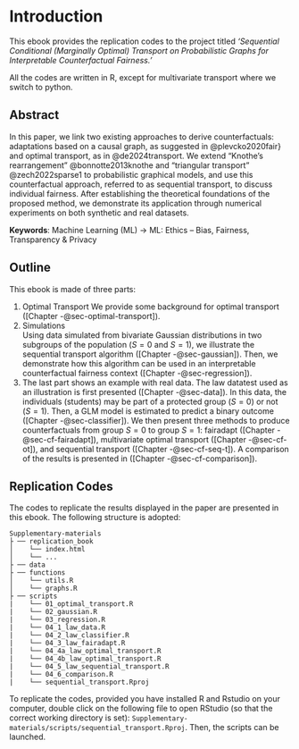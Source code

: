 # Introduction {.unnumbered}

This ebook provides the replication codes to the project titled *'Sequential Conditional (Marginally Optimal) Transport on Probabilistic Graphs for Interpretable Counterfactual Fairness.'*



::: callout-note
All the codes are written in R, except for multivariate transport where we switch to python.
:::

## Abstract

In this paper, we link two existing approaches to derive counterfactuals: adaptations based on a causal graph, as suggested in @plevcko2020fair} and optimal transport, as in @de2024transport. We extend  "Knothe's rearrangement" @bonnotte2013knothe and "triangular transport" @zech2022sparse1 to probabilistic graphical models, and use this counterfactual approach, referred to as sequential transport, to discuss individual fairness. After establishing the theoretical foundations of the proposed method, we demonstrate its application through numerical experiments on both synthetic and real datasets.

**Keywords**: Machine Learning (ML) -> ML: Ethics -- Bias, Fairness, Transparency & Privacy

## Outline

This ebook is made of three parts:

1. Optimal Transport
  We provide some background for optimal transport ([Chapter -@sec-optimal-transport]).
2. Simulations  
  Using data simulated from bivariate Gaussian distributions in two subgroups of the population ($S=0$ and $S=1$), we illustrate the sequential transport algorithm ([Chapter -@sec-gaussian]). Then, we demonstrate how this algorithm can be used in an interpretable counterfactual fairness context ([Chapter -@sec-regression]).
3. The last part shows an example with real data. 
  The law datatest used as an illustration is first presented ([Chapter -@sec-data]). In this data, the individuals (students) may be part of a protected group ($S=0$) or not ($S=1$). Then, a GLM model is estimated to predict a binary outcome ([Chapter -@sec-classifier]). We then present three methods to produce counterfactuals from group $S=0$ to group $S=1$: fairadapt ([Chapter -@sec-cf-fairadapt]), multivariate optimal transport ([Chapter -@sec-cf-ot]), and sequential transport ([Chapter -@sec-cf-seq-t]). A comparison of the results is presented in ([Chapter -@sec-cf-comparison]).

## Replication Codes


The codes to replicate the results displayed in the paper are presented in this ebook. The following structure is adopted:


```
Supplementary-materials
├ ── replication_book
│    └── index.html
│    └── ...
├ ── data
├ ── functions
│    └── utils.R
│    └── graphs.R
├ ── scripts
|    └── 01_optimal_transport.R
|    └── 02_gaussian.R
|    └── 03_regression.R
|    └── 04_1_law_data.R
|    └── 04_2_law_classifier.R
|    └── 04_3_law_fairadapt.R
|    └── 04_4a_law_optimal_transport.R
|    └── 04_4b_law_optimal_transport.R
|    └── 04_5_law_sequential_transport.R
|    └── 04_6_comparison.R
|    └── sequential_transport.Rproj
```


To replicate the codes, provided you have installed R and Rstudio on your computer, double click on the following file to open RStudio (so that the correct working directory is set): `Supplementary-materials/scripts/sequential_transport.Rproj`. Then, the scripts can be launched.


